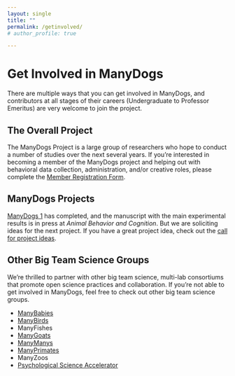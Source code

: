 ```yaml
---
layout: single
title: ""
permalink: /getinvolved/
# author_profile: true

---
```


# Get Involved in ManyDogs

There are multiple ways that you can get involved in ManyDogs, and contributors at all stages of their careers (Undergraduate to Professor Emeritus) are very welcome to join the project.

## The Overall Project

The ManyDogs Project is a large group of researchers who hope to conduct a number of studies over the next several years. If you're interested in becoming a member of the ManyDogs project and helping out with behavioral data collection,  administration,  and/or creative roles, please complete the [Member Registration Form](https://forms.gle/nERgQYgAWTDgAza67). <!--If you want to participate in a particular study, (e.g., ManyDogs 1), no need to complete the Member Registration Form---just skip down to the Contributor Sign-Up Survey below for the study you're interested in.-->

## ManyDogs Projects

[ManyDogs 1](manydogs1.qmd) has completed, and the manuscript with the main experimental results is in press at _Animal Behavior and Cognition_. But we are soliciting ideas for the next project. If you have a great project idea, check out the [call for project ideas](call.qmd).<!--Check back later for updates on the project.If your research site would like to register for data collection, please read the [Manual](https://docs.google.com/document/d/1iuYElQSssoOMVC3nu7BLrFZovoM0TIEqmGM1bUaYbpo/edit?usp=sharing) and prereview the [questions](https://drive.google.com/file/d/1xgxU9X5KeUAAPcUl5dB8LfgPjO55p3Ea/view?usp=sharing) you will need to answer before registering through our [Contributor Sign-Up Survey](https://bit.ly/md1contributor) - this will ensure you have all the required information available to sign up your research site.

If you would like to get involved but do not have a site for behavioural data collection, please get in touch anyway! There are administrative, funding acquisition, and creative roles within ManyDogs that can lead to authorship on this or subsequent studies.  -->

<!--If you are a dog owner who wants to participate in ManyDogs 1 with your dog, check out our [Collaborators](/manydogs1.qmd#manydogs-1-collaborators) for a complete list of the locations where ManyDogs 1 is being offered. If there's a location near you, we recommend that you reach out to them for details on how to sign up for their research program.-->

<!-- ## Join Our Communication Network -->

<!-- To receive periodic project updates, researchers can join our [**GoogleGroup**](https://groups.google.com/u/2/g/manydogs) (i.e., email list). For more frequent communication, researchers can join our [**Slack Workspace**](https://manydogsproject.slack.com), where much of our day-to-day discussion takes place. To join Slack, please [email](mailto:manydogsproject@gmail.com) the project coordinators specifying the email address that you would like to have invited. We'll also be posting important dates and announcements about the project via [Twitter](https://www.twitter.com/manydogsproject) or [Mastodon](https://fediscience.org/@ManyDogs), give us a follow!  -->

## Other Big Team Science Groups
We're thrilled to partner with other big team science, multi-lab consortiums that promote open science practices and collaboration. If you're not able to get involved in ManyDogs, feel free to check out other big team science groups.

* [ManyBabies](https://manybabies.github.io/)
* [ManyBirds](https://themanybirds.com/)
* ManyFishes
* [ManyGoats](https://www.themanygoatsproject.com/)
* [ManyManys](https://manymanys.github.io/)
* [ManyPrimates](https://manyprimates.github.io)
* ManyZoos
* [Psychological Science Accelerator](https://psysciacc.org/)